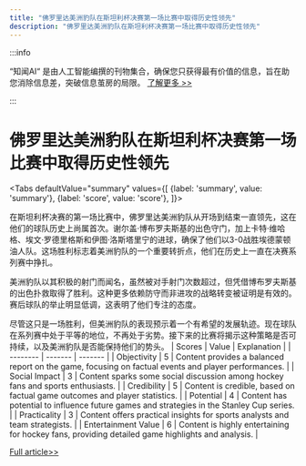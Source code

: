```yaml
---
title: "佛罗里达美洲豹队在斯坦利杯决赛第一场比赛中取得历史性领先"
description: "佛罗里达美洲豹队在斯坦利杯决赛第一场比赛中取得历史性领先"
---
```



:::info

“知闻AI“ 是由人工智能编撰的刊物集合，确保您只获得最有价值的信息，旨在助您消除信息差，突破信息茧房的局限。  [了解更多 >>](/zh-Hans/docs/guides)

:::

# 佛罗里达美洲豹队在斯坦利杯决赛第一场比赛中取得历史性领先


<Tabs
	defaultValue="summary"
	values={[
	{label: 'summary', value: 'summary'},
	{label: 'score', value: 'score'},
]}>
<TabItem value="summary">


在斯坦利杯决赛的第一场比赛中，佛罗里达美洲豹队从开场到结束一直领先，这在他们的球队历史上尚属首次。谢尔盖·博布罗夫斯基的出色守门，加上卡特·维哈格、埃文·罗德里格斯和伊图·洛斯塔里宁的进球，确保了他们以3-0战胜埃德蒙顿油人队。这场胜利标志着美洲豹队的一个重要转折点，他们在历史上一直在决赛系列赛中挣扎。

美洲豹队以其积极的射门而闻名，虽然被对手射门次数超过，但凭借博布罗夫斯基的出色扑救取得了胜利。这种更多依赖防守而非进攻的战略转变被证明是有效的。赛后球队的举止明显低调，这表明了他们专注的态度。

尽管这只是一场胜利，但美洲豹队的表现预示着一个有希望的发展轨迹。现在球队在系列赛中处于平等的地位，不再处于劣势。接下来的比赛将揭示这种策略是否可持续，以及美洲豹队是否能保持他们的势头。
</TabItem>
<TabItem value="score">
	| Scores     | Value   | Explanation |
	| -------- | ------- | ------- |
	| Objectivity  | 5    | Content provides a balanced report on the game, focusing on factual events and player performances.    |
	| Social Impact | 3     | Content sparks some social discussion among hockey fans and sports enthusiasts.    |
	| Credibility    | 5    | Content is credible, based on factual game outcomes and player statistics.    |
	| Potential    | 4    | Content has potential to influence future games and strategies in the Stanley Cup series.    |
	| Practicality    | 3    | Content offers practical insights for sports analysts and team strategists.    |
	| Entertainment Value    | 6    | Content is highly entertaining for hockey fans, providing detailed game highlights and analysis.    |
</TabItem>
</Tabs>

[Full article>>](https://apnews.com/article/stanley-cup-panthers-866984e4b65b44def64b887fddd83e67)
